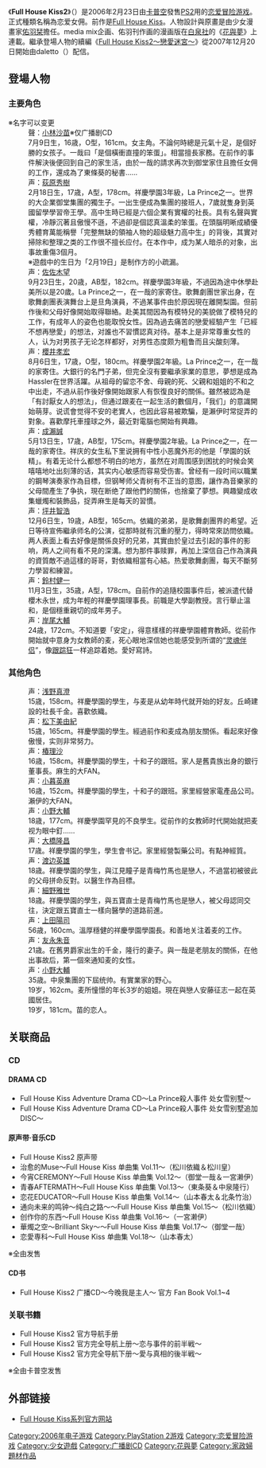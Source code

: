 {{Infobox animanga/Headerofja
|title=Full House Kiss2
|image=
|size=
|caption=
|japanese=フルハウスキス2
|english=Full House Kiss 2
|kana=
|romaji=
|genre=
}}
{{Infobox animanga/Game
|ゲームジャンル=[[恋爱冒险游戏|恋爱女佣冒险]]
|対応機種= [[PlayStation_2|PlayStation 2]]
|必要環境=
|推奨環境=
|開発元=
|発売元=[[卡普空|卡普空]]
|メディア=
|人物設定=佑羽栞
|プレイ人数=1人
|発売日=2006年2月23日
|販売価格=
|売上本数=
|レイティング={{CERO-B}}
|キャラクター名設定=可
|エンディング数=25
|セーブファイル数=15
|クイックセーブ=
|クイックロード=
|画面サイズ=
|キャラクターボイス=只有ADV部分为全语音（主角除外）
|バックログ=
|CGモード=有
|音楽モード=有
|回想モード=无
|メッセージスキップ=有（没有已读判定）
|オートモード=有
|その他=有快速储存/读取功能
}}
{{Infobox animanga/Footer}}
《'''Full House Kiss2'''》（{{lang|ja|フルハウスキス2}}）是2006年2月23日由[[卡普空|卡普空]]發售[[PS2|PS2]]用的[[恋爱冒险游戏|恋爱冒险游戏]]。正式種類名稱為恋爱女佣。前作是[[Full_House_Kiss|Full House Kiss]]。人物設計與原畫是由少女漫畫家[[佑羽栞|佑羽栞]]擔任。media mix企画、佑羽刊作画的漫画版在[[白泉社|白泉社]]的《[[花與夢|花與夢]]》上連載。繼承登場人物的續編《[[Full_House_Kiss2～戀愛迷宮～|Full House Kiss2～戀愛迷宮～]]》從2007年12月20日開始由daletto（{{lang|ja|ダレット}}）配信。

== 登場人物 ==
=== 主要角色 ===
; {{nihongo|铃原 麦|鈴原 むぎ（すずはら むぎ）}}※名字可以变更
: 聲：[[小林沙苗|小林沙苗]]※仅广播剧CD
: 7月9日生，16歳，O型，161cm。女主角。不論何時總是元氣十足，是個好勝的女孩子。一哉曰「是個橫衝直撞的笨蛋」。相當擅長家務。在前作的事件解決後便回到自己的家生活，由於一哉的請求再次到御堂家住且擔任女佣的工作，還成為了東條葵的秘書……
; {{nihongo|御堂 一哉|御堂 一哉（みどう かずや）}}
: 声：[[荻原秀樹|荻原秀樹]]
: 2月18日生，17歳，A型，178cm。祥慶學園3年級，La Prince之一。世界的大企業御堂集團的獨生子。一出生便成為集團的接班人，7歲就隻身到英國留學學習帝王學。高中生時已經是六個企業有實權的社長。具有名聲與實權，冷靜沉著且傲慢不遜，不過卻是個認真溫柔的笨蛋。在頭腦明晰成績優秀體育萬能稱譽「完整無缺的領袖人物的超级魅力高中生」的背後，其實对掃除和整理之类的工作很不擅长应付。在本作中，成为某人暗杀的对象，出事故重傷3個月。
: ※遊戲中的生日为「2月19日」是制作方的小疏漏。
; {{nihongo|松川 依织|松川 依織（まつかわ いおり）}}
: 声：[[佐佐木望|佐佐木望]]
: 9月23日生，20歳，AB型，182cm。祥慶學園3年級，不過因為途中休學赴美所以是20歲。La Prince之一，在一哉的家寄住。歌舞劇團世家出身，在歌舞劇團表演舞台上是旦角演員，不過某事件由於原因現在離開梨園。但前作後和父母好像開始取得聯絡。赴美其間因為有模特兒的美貌做了模特兒的工作，有成年人的姿色也能取悅女性。因為過去痛苦的戀愛經驗产生「已經不想再戀愛」的想法，对誰也不習慣認真对待。基本上是非常尊重女性的人，认为对男孩子无论怎样都好，对男性态度颇为粗鲁而且尖酸刻薄。
; {{nihongo|羽仓 麻生|羽倉 麻生（はねくら あさき）}}
: 声：[[櫻井孝宏|櫻井孝宏]]
: 8月6日生，17歳，O型，180cm。祥慶學園2年級。La Prince之一，在一哉的家寄住。大銀行的名門子弟，但完全沒有要繼承家業的意思，夢想是成為Hassler在世界活躍。从祖母的留恋不舍、母親的死、父親和姐姐的不和之中出走，不過从前作後好像開始跟家人有恢復良好的關係。雖然被認為是「有討厭女人的想法」，但通过跟麦在一起生活的數個月，「我们」的意識開始萌芽。说谎會觉得不安的老實人，也因此容易被欺騙，是瀨伊时常捉弄的對象。喜歡摩托車撞球之外，最近對電腦也開始有興趣。
; {{nihongo|一宫 濑伊|一宮 瀬伊（いちみや せい）}}
: 声：[[成瀨誠|成瀨誠]]
: 5月13日生，17歳，AB型，175cm。祥慶學園2年級。La Prince之一，在一哉的家寄住。祥庆的女生私下里说拥有中性小恶魔外形的他是「學園的妖精」。有着无论什么都想不明白的地方，虽然在对周围感到困扰的时候会笑嘻嘻地吐出刻薄的话，其实内心敏感而容易受伤害。曾经有一段时间以職業的鋼琴演奏家作為目標，但钢琴师父青树有不正当的意图，讓作為音樂家的父母間產生了争执，現在断绝了跟他們的關係，也捨棄了夢想。興趣變成收集蠟燭和裝飾品，捉弄麻生是每天的習慣。
; {{nihongo|松川 皇|松川 皇（まつかわ こう）}}
: 声：[[坪井智浩|坪井智浩]]
: 12月6日生，19歳，AB型，165cm。依織的弟弟，是歌舞劇團界的希望。近日等待宣佈繼承师名的公演，從那時就有沉重的壓力，得時常來訪問依織。两人表面上看去好像是關係良好的兄弟，其實由於皇过去引起的事件的影响，两人之间有看不見的深溝。想为那件事赎罪，再加上深信自己作為演員的資質敵不過這樣的哥哥，對依織相當有心結。热爱歌舞劇團，每天不斷努力學習和練習。
; {{nihongo|东条 葵|東條 葵（とうじょう あおい）}}
: 声：[[鈴村健一|鈴村健一]]
: 11月3日生，35歳，A型，178cm。自前作的追隨校園事件后，被派遣代替櫻木永世，成为年輕的祥慶學園理事長。前職是大學副教授。言行舉止溫和，是個穩重親切的成年男子。
; {{nihongo|山本 春太|山本 春太（やまもと はるた）}}
: 声：[[岸尾大輔|岸尾大輔]]
: 24歳，172cm。不知道要「安定」，得意樣樣的祥慶學園體育教師。從前作開始就中意身为女教師的麦，死心眼地深信她也能感受到所谓的“[[灵魂伴侣|灵魂伴侣]]”，像[[跟踪狂|跟踪狂]]一样追踪着她。愛好寫詩。

=== 其他角色 ===
; {{nihongo|丘崎 夏实|丘崎 夏実（おかざき なつみ）}}
: 声：[[浅野真澄|浅野真澄]]
: 15歳，158cm。祥慶學園的學生，与麦是从幼年時代就开始的好友。丘崎建設的社長千金。喜歡依織。
; {{nihongo|游洛院 十和子|遊洛院 十和子（ゆうらくいん とわこ）}}
: 声：[[松下美由紀|松下美由紀]]
: 15歳，165cm。祥慶學園的學生。經過前作和麦成為朋友關係。看起來好像傲慢，实则非常努力。
; {{nihongo|姬神 樱子|姫神 桜子（ひめがみ さくらこ）}}
: 声：[[椿理沙|椿理沙]]
: 16歳，158cm。祥慶學園的學生，十和子的跟班。家人是舊貴族出身的銀行董事長。麻生的大FAN。
; {{nihongo|白崎 京香|白崎 京香（しらさき きょうか）}}
: 声：[[小暮英麻|小暮英麻]]
: 16歳，152cm。祥慶學園的學生，十和子的跟班。家里經營家電產品公司。瀨伊的大FAN。
; {{nihongo|九条 陆|九条 陸（くじょう りく）}}
: 声：[[小野大輔|小野大輔]]
: 18歳，177cm。祥慶學園罕見的不良學生。從前作的女教師时代開始就把麦视为眼中釘……
; {{nihongo|樋山 城|樋山 城}}
: 声：[[大橋隆昌|大橋隆昌]]
: 17歳。祥慶學園的學生，學生會书记。家里經營製藥公司。有點神經質。
; {{nihongo|五寶 直士|五宝 直士}}
: 声：[[渡边英雄|渡边英雄]]
: 18歳。祥慶學園的學生，與江見瞳子是青梅竹馬也是戀人，不過當初被彼此的父母拼命反對。以醫生作為目標。
; {{nihongo|江見 瞳子|江見 瞳子}}
: 声：[[細野雅世|細野雅世]]
: 18歳。祥慶學園的學生，與五寶直士是青梅竹馬也是戀人，被父母認同交往，決定跟五寶直士一樣向醫學的道路前進。
;{{nihongo|北条 竹治|北条 竹治（ほうじょう たけじ）}}
: 声：[[上田陽司|上田陽司]]
: 56歳，160cm。溫厚穩健的祥慶學園學園長。和善地关注着麦的工作。
;{{nihongo|中泉 绚子|中泉 絢子（なかいずみ あやこ）}}
: 声：[[友永朱音|友永朱音]]
: 21歳。在舊男爵家出生的千金，隆行的妻子。與一哉是老朋友的關係，在他出事故后，第一個來通知麦的女性。
; {{nihongo|中泉 隆行|中泉 隆行（なかいずみ たかゆき）}}
: 声：[[小野大輔|小野大輔]]
: 35歳。中泉集團的下屆统帅。有實業家的野心。
; {{nihongo|铃原 苗|鈴原 苗（すずはら なえ）}}
: 19岁，162cm。麦所憧憬的年长3岁的姐姐。現在與戀人安藤征志一起在英國居住。
; {{nihongo|安藤 征志|安藤 征志（あんどう まさし）}}
: 19岁，181cm。苗的恋人。

== 关联商品 ==
===CD===
====DRAMA CD====
*Full House Kiss Adventure Drama CD～La Prince殺人事件 处女雪别墅～
*Full House Kiss Adventure Drama CD～La Prince殺人事件 处女雪别墅追加DISC～
====原声带·音乐CD==== 
*Full House Kiss2 原声带
*治愈的Muse～Full House Kiss 单曲集 Vol.11～（松川依織＆松川皇）
*今宵CEREMONY～Full House Kiss 单曲集 Vol.12～（御堂一哉＆一宮濑伊）
*青春AFTERMATH～Full House Kiss 单曲集 Vol.13～（東条葵＆中泉隆行）
*恋花EDUCATOR～Full House Kiss 单曲集 Vol.14～（山本春太＆北条竹治）
*通向未来的鸣钟～纯白之路～～Full House Kiss 单曲集 Vol.15～（松川依織）
*创作你的东西～Full House Kiss 单曲集 Vol.16～（一宮濑伊）
*華燭之空～Brilliant Sky～～Full House Kiss 单曲集 Vol.17～（御堂一哉）
*恋愛専科～Full House Kiss 单曲集 Vol.18～（山本春太）
※全由{{lang|ja|セルピュータレーベル}}发售 
====CD书====
*Full House Kiss2 广播CD～今晚我是主人～ 官方 Fan Book Vol.1~4
===关联书籍===
*Full House Kiss2 官方导航手册
*Full House Kiss2 官方完全导航上册～恋与事件的前半戦～
*Full House Kiss2 官方完全导航下册～愛与真相的後半戦～
※全由卡普空发售

== 外部链接 ==
* {{ja}}[http://fullkiss.jp/ Full House Kiss系列官方网站]{{Wayback|url=http://fullkiss.jp/ |date=20100627073843 }}

[[Category:2006年电子游戏|Category:2006年电子游戏]]
[[Category:PlayStation_2游戏|Category:PlayStation 2游戏]]
[[Category:恋爱冒险游戏|Category:恋爱冒险游戏]]
[[Category:少女遊戲|Category:少女遊戲]]
[[Category:广播剧CD|Category:广播剧CD]]
[[Category:花與夢|Category:花與夢]]
[[Category:家政婦題材作品|Category:家政婦題材作品]]
